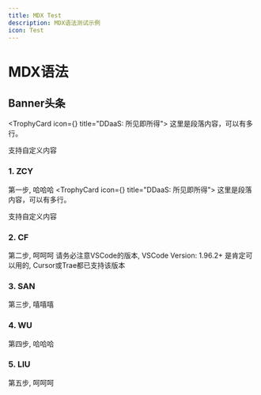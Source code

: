 ```yaml
---
title: MDX Test
description: MDX语法测试示例
icon: Test
---
```


# MDX语法



## Banner头条

<TrophyCard icon={<Fingerprint />} title="DDaaS: 所见即所得">
  这里是段落内容，可以有多行。

  支持自定义内容
</TrophyCard>


### 1. ZCY
第一步, 哈哈哈
<TrophyCard icon={<Fingerprint />} title="DDaaS: 所见即所得">
  这里是段落内容，可以有多行。

  支持自定义内容
</TrophyCard>

### 2. CF
第二步, 呵呵呵
<Callout title="VSCode" type="info">
  请务必注意VSCode的版本, VSCode Version: 1.96.2+ 是肯定可以用的, Cursor或Trae都已支持该版本<br/>
  
</Callout>

### 3. SAN
第三步, 嘻嘻嘻

### 4. WU
第四步, 哈哈哈

### 5. LIU
第五步, 呵呵呵





